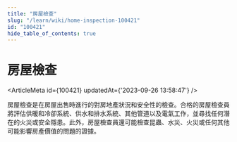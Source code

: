 ```yaml
---
title: "房屋檢查"
slug: "/learn/wiki/home-inspection-100421"
id: "100421"
hide_table_of_contents: true
---
```



# 房屋檢查

<ArticleMeta id={100421} updatedAt={'2023-09-26 13:58:47'} />
<div className='border-solid border-b border-t-0 my-4 border-[var(--ifm-color-gray-300)]' />

房屋檢查是在房屋出售時進行的對房地產狀況和安全性的檢查。合格的房屋檢查員將評估供暖和冷卻系統、供水和排水系統、其他管道以及電氣工作，並尋找任何潛在的火災或安全隱患。此外，房屋檢查員還可能檢查昆蟲、水災、火災或任何其他可能影響房產價值的問題的證據。

